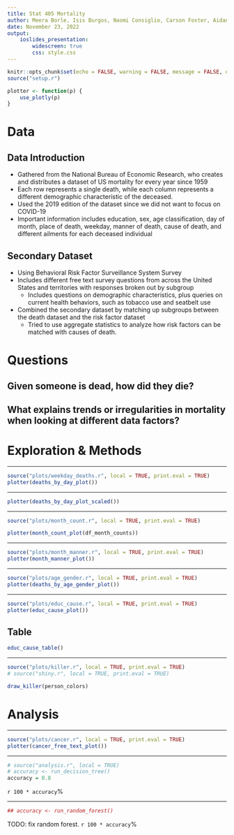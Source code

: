 ```yaml
---
title: Stat 405 Mortality
author: Meera Borle, Isis Burgos, Naomi Consiglio, Carson Foster, Aidan Gerber
date: November 23, 2022
output:
    ioslides_presentation:
        widescreen: true
        css: style.css
---
```

```r
knitr::opts_chunk$set(echo = FALSE, warning = FALSE, message = FALSE, out.width="100%",  fig.width = 9, fig.height = 5)
source("setup.r")

plotter <- function(p) {
    use_plotly(p)
}
```

# Data

## Data Introduction
- Gathered from the National Bureau of Economic Research, who creates and distributes a dataset of US mortality for every year since 1959
- Each row represents a single death, while each column represents a different demographic characteristic of the deceased.
- Used the 2019 edition of the dataset since we did not want to focus on COVID-19
- Important information includes education, sex, age classification, day of month, place of death, weekday, manner of death, cause of death, and different ailments for each deceased individual

## Secondary Dataset
- Using Behavioral Risk Factor Surveillance System Survey
- Includes different free text survey questions from across the United States and territories with responses broken out by subgroup
    - Includes questions on demographic characteristics, plus queries on current health behaviors, such as tobacco use and seatbelt use
- Combined the secondary dataset by matching up subgroups between the death dataset and the risk factor dataset 
    - Tried to use aggregate statistics to analyze how risk factors can be matched with causes of death.

# Questions

## Given someone is dead, how did they die?

## What explains trends or irregularities in mortality when looking at different data factors?

# Exploration & Methods

---

```r
source("plots/weekday_deaths.r", local = TRUE, print.eval = TRUE)
plotter(deaths_by_day_plot())
```

---

```r
plotter(deaths_by_day_plot_scaled())
```

---

```r
source("plots/month_count.r", local = TRUE, print.eval = TRUE)

plotter(month_count_plot(df_month_counts))
```

---

```r
source("plots/month_manner.r", local = TRUE, print.eval = TRUE)
plotter(month_manner_plot())
```

--- 

```r
source("plots/age_gender.r", local = TRUE, print.eval = TRUE)
plotter(deaths_by_age_gender_plot())
```

---

```r
source("plots/educ_cause.r", local = TRUE, print.eval = TRUE)
plotter(educ_cause_plot())
```

## Table {.smaller}

```r
educ_cause_table()
```

---

```r
source("plots/killer.r", local = TRUE, print.eval = TRUE)
# source("shiny.r", local = TRUE, print.eval = TRUE)

draw_killer(person_colors)
```

# Analysis

---

```r
source("plots/cancer.r", local = TRUE, print.eval = TRUE)
plotter(cancer_free_text_plot())
```

---

```r
# source("analysis.r", local = TRUE)
# accuracy <- run_decision_tree()
accuracy = 0.8
```
`r 100 * accuracy`%

---

```r
## accuracy <- run_random_forest()
```
TODO: fix random forest.
`r 100 * accuracy`%
